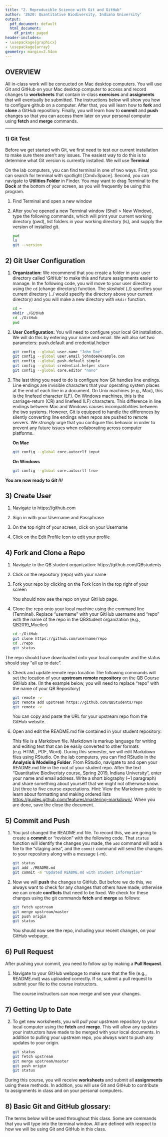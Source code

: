 ```yaml
---
title: "2. Reproducible Science with Git and GitHub"
author: 'Z620: Quantitative Biodiversity, Indiana University'
output:
  pdf_document: default
  html_document:
    df_print: paged
header-includes:
- \usepackage{graphicx}
- \usepackage{array}
geometry: margin=2.54cm
---
```


## OVERVIEW

All in-class work will be concucted on Mac desktop computers.
You will use Git and GitHub on your Mac desktop computer to access and record changes to **worksheets** that contain in-class **exercises** and **assigments** that will eventually be submitted.
The instructions below will show you how to configure github on a computer. 
After that, you will learn how to **fork** and **clone** a GitHub repositiory. 
Finally, you will learn how to **commit** and **push** changes so that you can access them later on your personal computer using **fetch** and **merge** commands.  

***

### 1) Git Test
Before we get started with Git, we first need to test our current installation to make sure there aren't any issues.
The easiest way to do this is to determine what Git version is currently installed.
We will use **Terminal** 

On the lab computers, you can find terminal in one of two ways. 
First, you can search for terminal with spotlight [Cmd+Space]. 
Second, you can navigate to **Utilities Folder** in Finder.
You may want to drag Terminal to the **Dock** at the bottom of your screen, as you will frequently be using this program.

1. Find Terminal and open a new window
2. After you've opened a new Terminal window (Shell > New Window), type the following commands, which will print your current working directory (pwd), list folders in your working directory (ls), and supply the version of installed git.

    ```sh
    pwd
    ls
    git --version
    ```

## 2) Git User Configuration
1. **Organization:** We recommend that you create a folder in your user directory called '*GitHub*' to make this and future assignments easier to manage. 
In the following code, you will move to your user directory using the `cd` (change directory) function.
The *slashdot* (./) specifies your current directory (../ would specify the directory above your current directory) and you will make a new directory with `mkdir` function. 

    ```sh
    cd ~
    mkdir ./GitHub
    cd ./GitHub
    pwd
    ```
    
2. **User Configuration:** You will need to configure your local Git installation.
We will do this by entering your name and email. 
We will also set two parameters: push.default and credential.helper

    ```sh
    git config --global user.name "John Doe"
    git config --global user.email johndoe@example.com
    git config --global push.default simple
    git config --global credential.helper store
    git config --global core.editor "nano"
    ```
    
3. The last thing you need to do is configure how Git handles line endings.
Line endings are invisible characters that your operating system places at the end of each line in a document.
On Unix machines (e.g., Mac), this is the linefeed character (LF).
On Windows machines, this is the carriage-return (CR) and linefeed (LF) characters.
This difference in line endings between Mac and Windows causes incompatibilities between the two systems.
However, Git is equipped to handle the differences by silently converting line endings when repos are pushed to remote servers.
We *strongly* urge that you configure this behavior in order to prevent any future issues when collaborating across computer platforms.

    **On Mac**

    ```sh
    git config --global core.autocrlf input
    ```

    **On Windows**

    ```sh
    git config --global core.autocrlf true
    ```    
    
**You are now ready to** ***Git !!!***

## 3) Create User
1. Navigate to https://github.com
2. Sign in with your Username and Passphrase
3. On the top right of your screen, click on your Username
4. Click on the Edit Profile Icon to edit your profile<br>

    \includegraphics[height=0.75cm]{images/github_edit_btn.png}

## 4) Fork and Clone a Repo
1. Navigate to the QB student organization: https://github.com/QBstudents
2. Click on the repository (repo) with your name
3. Fork your repo by clicking on the Fork Icon in the top right of your screen<br>

    \includegraphics[width=2cm]{images/github_fork_btn.png}

    You should now see the repo on your GitHub page.

4. Clone the repo onto your local machine using the command line (Terminal).
Replace "username" with your GitHub username and "repo" with the name of the repo in the QBStudent organization (e.g., QB2019_Mueller)

    ```sh
    cd ~/GitHub
    git clone https://github.com/username/repo
    cd ./repo
    git status
    ```

The repo should have downloaded onto your local computer and the status should stay "all up to date". 

5. Check and update remote repo location
The following commands will set the location of your **upstream remote repository** on the QB Course GitHub site. 
(In the example below, you will need to replace "repo" with the name of your QB Repository)

    ```sh
    git remote -v
    git remote add upstream https://github.com/QBStudents/repo
    git remote -v
    ```
    You can copy and paste the URL for your upstream repo from the GitHub website.

6. Open and edit the README.md file contained in your student repository:

    This file is a Markdown file.
    Markdown is markup language for writing and editing text that can be easily converted to other formats (e.g. HTML, PDF, Word).
    During this semester, we will edit Markdown files using RStudio.
    On the lab computers, you can find RStudio in the **Analysis & Modeling Folder**.
    From RStudio, navigate to and open your README.md file in the root of your student repo.
    After the text "Quantitative Biodiveristy course, Spring 2019, Indiana University", enter your name and email address.
    Write a short biography (~1 paragraph) and share something about yourself that we might not otherwise know. 
    List three to five course expectations. 
    Hint: View the Markdown guide to learn about formatting and making ordered lists <https://guides.github.com/features/mastering-markdown/>. 
    When you are done, save the close the document.

## 5) Commit and Push
1. You just changed the README.md file. 
To record this, we are going to create a **commit** or "revision" with the following code. 
That `status` function will identify the changes you made, the `add` command will add a file to the "staging area", and the `commit` command will send the changes to your repository along with a message (-m).

    ```sh
    git status
    git add ./README.md
    git commit -m "Updated README.md with student information"
    ```

2. Now we will **push** the changes to GitHub.
But before we do this, we always want to check for any changes that others have made; otherwise we can create **conflicts** that need to be fixed. We check for these changes using the git commands **fetch** and **merge** as follows:

    ```sh
    git fetch upstream
    git merge upstream/master
    git push origin
    git status
    ```

    You should now see the repo, including your recent changes, on your GitHub webpage.

## 6) Pull Request
After pushing your commit, you need to follow up by making a **Pull Request**.

1. Navigate to your GitHub webpage to make sure that the file (e.g., README.md) was uploaded correctly. 
If so, submit a pull request to submit your file to the course instructors. <br>

    \includegraphics[height=0.75cm]{images/github_pr_btn.png}
  
    The course instructors can now merge and see your changes.
    
## 7) Getting Up to Date   
2. To get new worksheets, you will *pull* your upstream repository to your local computer using the **fetch** and **merge**. 
This will allow any updates your instructors have made to be merged with your local documents.
In addition to pulling your upstream repo, you always want to push any updates to your origin.

    ```sh
    git status
    git fetch upstream
    git merge upstream/master
    git push origin
    git status
    ```

During this course, you will receive **worksheets** and submit all **assignments** using these methods.
In addition, you will use Git and GitHub to contribute to assignments in class and on your personal computers.

## 8) Basic Git and GitHub glossary:
The terms below will be used throughout this class.
Some are commands that you will type into the terminal window. 
All are defined with respect to how we will be using Git and GitHub in this class.

\begin{center}
\begin{tabular}{ m{3cm} m{12cm} }
  \textbf{Term} & \textbf{Meaning} \\
  \hline \hline \\ [-1.5ex]
  \textbf{\emph{Repository}} & 
  The collection of files and folders that compose a project. \\
  \\ [-1.5ex]
  \textbf{\emph{upstream}} & 
  Refers to the central repository, e.g., the version managed by your instructors. \\
  \\ [-1.5ex]
  \textbf{\emph{origin}} & 
  Refers to your on-line version of the class repository. \\
  \\ [-1.5ex]  
   \textbf{\emph{fork}} & 
  Create a version of the class repository in your IU-GitHub account. \\
  \\ [-1.5ex] 
    \textbf{\emph{clone}} & 
  Create a copy of 'origin' on your computer. This is the version you will edit. \\
  \\ [-1.5ex] 
    \textbf{\emph{fetch}} & 
  Download changes that have been made to an online repository. \\
  \\ [-1.5ex]  
    \textbf{\emph{merge}} & 
  Merge changes with your local version. \\
  \\ [-1.5ex]  
    \textbf{\emph{pull}} & 
  'fetch' + 'merge'. 'pull' executes 'fetch' and 'merge' but give less freedom of control. \\
  \\ [-1.5ex] 
    \textbf{\emph{Staging Area}} & 
  A file that Git uses to store information about your changes. \\
  \\ [-1.5ex]  
    \textbf{\emph{add}} & 
  Having edited, removed, or added files, this command will add your changes to the staging area.\\
  \\ [-1.5ex] 
    \textbf{\emph{commit}} & 
  Having added your changes, this command will save a picture of what your files looked like at that moment. \\
  \\ [-1.5ex]  
    \textbf{\emph{push}} & 
  Having committed your changes, this command will update 'origin'. \\
  \\ [-1.5ex] 
    \textbf{\emph{Pull Request}} & 
  Having updated 'origin', request that these changes be pulled into 'upstream'\\
  \\ [-1.5ex] 
  \hline
  \end{tabular}
  \end{center}
